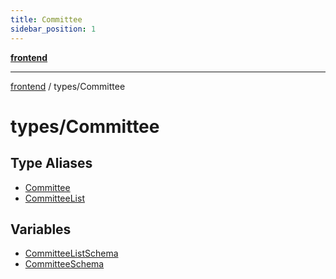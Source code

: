 ```yaml
---
title: Committee
sidebar_position: 1
---
```


[**frontend**](./Committee/../..)

***

[frontend](./Committee/../..) / types/Committee

# types/Committee

## Type Aliases

- [Committee](./Committee/type-aliases/Committee)
- [CommitteeList](./Committee/type-aliases/CommitteeList)

## Variables

- [CommitteeListSchema](./Committee/variables/CommitteeListSchema)
- [CommitteeSchema](./Committee/variables/CommitteeSchema)
